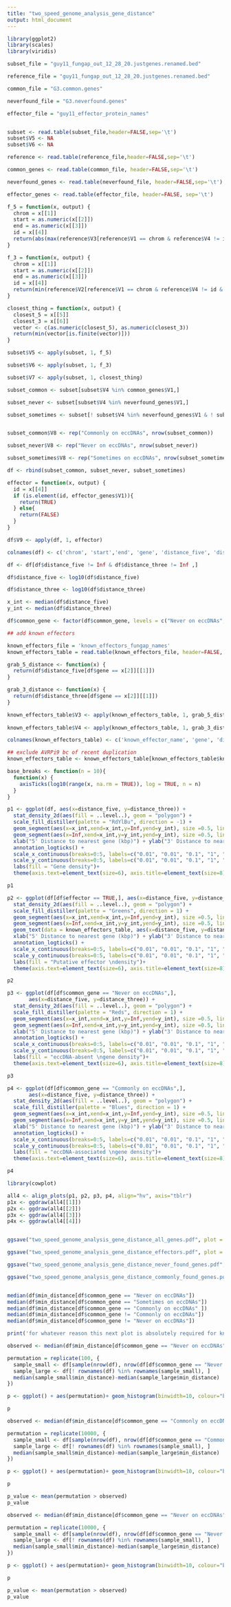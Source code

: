 ```yaml
---
title: "two_speed_genome_analysis_gene_distance"
output: html_document
---
```


```r
library(ggplot2)
library(scales)
library(viridis)

subset_file = "guy11_fungap_out_12_28_20.justgenes.renamed.bed"

reference_file = "guy11_fungap_out_12_28_20.justgenes.renamed.bed"

common_file = "G3.common.genes"

neverfound_file = "G3.neverfound.genes"

effector_file = "guy11_effector_protein_names"


subset <- read.table(subset_file,header=FALSE,sep='\t')
subset$V5 <- NA
subset$V6 <- NA

reference <- read.table(reference_file,header=FALSE,sep='\t')

common_genes <- read.table(common_file, header=FALSE,sep='\t')

neverfound_genes <- read.table(neverfound_file, header=FALSE,sep='\t')

effector_genes <- read.table(effector_file, header=FALSE, sep='\t')

```

```r
f_5 = function(x, output) {
  chrom = x[[1]]
  start = as.numeric(x[[2]])
  end = as.numeric(x[[3]])
  id = x[[4]]
  return(abs(max(reference$V3[reference$V1 == chrom & reference$V4 != id & reference$V3 <= start] - start)))
}

f_3 = function(x, output) {
  chrom = x[[1]]
  start = as.numeric(x[[2]])
  end = as.numeric(x[[3]])
  id = x[[4]]
  return(min(reference$V2[reference$V1 == chrom & reference$V4 != id & reference$V2 >= end] - end))
}

closest_thing = function(x, output) {
  closest_5 = x[[5]]
  closest_3 = x[[6]]
  vector <- c(as.numeric(closest_5), as.numeric(closest_3))
  return(min(vector[is.finite(vector)]))
}
```

```r
subset$V5 <- apply(subset, 1, f_5)

subset$V6 <- apply(subset, 1, f_3)

subset$V7 <- apply(subset, 1, closest_thing)

subset_common <- subset[subset$V4 %in% common_genes$V1,]

subset_never <- subset[subset$V4 %in% neverfound_genes$V1,]

subset_sometimes <- subset[! subset$V4 %in% neverfound_genes$V1 & ! subset$V4 %in% common_genes$V1 ,]


subset_common$V8 <- rep("Commonly on eccDNAs", nrow(subset_common))

subset_never$V8 <- rep("Never on eccDNAs", nrow(subset_never))

subset_sometimes$V8 <- rep("Sometimes on eccDNAs", nrow(subset_sometimes))

df <- rbind(subset_common, subset_never, subset_sometimes)

effector = function(x, output) {
  id = x[[4]]
  if (is.element(id, effector_genes$V1)){
    return(TRUE)
  } else{
    return(FALSE)
  }
}

df$V9 <- apply(df, 1, effector)

colnames(df) <- c('chrom', 'start','end', 'gene', 'distance_five', 'distance_three', 'min_distance', 'common_gene', 'effector')

df <- df[df$distance_five != Inf & df$distance_three != Inf ,]

df$distance_five <- log10(df$distance_five)

df$distance_three <- log10(df$distance_three)

x_int <- median(df$distance_five)
y_int <- median(df$distance_three)

df$common_gene <- factor(df$common_gene, levels = c("Never on eccDNAs","Sometimes on eccDNAs",  "Commonly on eccDNAs"))

```
```r
## add known effectors

known_effectors_file = 'known_effectors_fungap_names'
known_effectors_table = read.table(known_effectors_file, header=FALSE, sep='\t')

grab_5_distance <- function(x) {
  return(df$distance_five[df$gene == x[2]][[1]])
}

grab_3_distance <- function(x) {
  return(df$distance_three[df$gene == x[2]][[1]])
}

known_effectors_table$V3 <- apply(known_effectors_table, 1, grab_5_distance)
  
known_effectors_table$V4 <- apply(known_effectors_table, 1, grab_3_distance)

colnames(known_effectors_table) <- c('known_effector_name', 'gene', 'distance_five', 'distance_three')

## exclude AVRPi9 bc of recent duplication
known_effectors_table <- known_effectors_table[known_effectors_table$known_effector_name != 'AvrPi9',]

```




```r
base_breaks <- function(n = 10){
  function(x) {
    axisTicks(log10(range(x, na.rm = TRUE)), log = TRUE, n = n)
  }
}
```

```r
p1 <- ggplot(df, aes(x=distance_five, y=distance_three)) +  
  stat_density_2d(aes(fill = ..level..), geom = "polygon") +
  scale_fill_distiller(palette = "RdYlBu", direction = -1) +
  geom_segment(aes(x=x_int,xend=x_int,y=Inf,yend=y_int), size =0.5, linetype='dashed') +
  geom_segment(aes(x=Inf,xend=x_int,y=y_int,yend=y_int), size =0.5, linetype='dashed') +
  xlab("5' Distance to nearest gene (kbp)") + ylab("3' Distance to nearest gene (kbp)") +
  annotation_logticks() +
  scale_x_continuous(breaks=0:5, labels=c("0.01", "0.01", "0.1", "1", "10", "100"), limits = c(2,4.5)) +
  scale_y_continuous(breaks=0:5, labels=c("0.01", "0.01", "0.1", "1", "10", "100"), limits = c(2,4.5)) +
  labs(fill = "Gene density")+
  theme(axis.text=element_text(size=6), axis.title=element_text(size=8), legend.title=element_text(size=8), legend.position = 'bottom', legend.text=element_text(size=6))

p1

```



```r
p2 <- ggplot(df[df$effector == TRUE,], aes(x=distance_five, y=distance_three)) +  
  stat_density_2d(aes(fill = ..level..), geom = "polygon") +
  scale_fill_distiller(palette = "Greens", direction = 1) +
  geom_segment(aes(x=x_int,xend=x_int,y=Inf,yend=y_int), size =0.5, linetype='dashed') +
  geom_segment(aes(x=Inf,xend=x_int,y=y_int,yend=y_int), size =0.5, linetype='dashed') +
  geom_text(data = known_effectors_table, aes(x=distance_five, y=distance_three, label=known_effector_name), size =3) +
  xlab("5' Distance to nearest gene (kbp)") + ylab("3' Distance to nearest gene (kbp)") +
  annotation_logticks() +
  scale_x_continuous(breaks=0:5, labels=c("0.01", "0.01", "0.1", "1", "10", "100"), limits = c(2,4.5)) +
  scale_y_continuous(breaks=0:5, labels=c("0.01", "0.01", "0.1", "1", "10", "100"), limits = c(2,4.5)) +
  labs(fill = "Putative effector \ndensity")+
  theme(axis.text=element_text(size=6), axis.title=element_text(size=8), legend.title=element_text(size=8), legend.position = 'bottom', legend.text=element_text(size=6))

p2


```


```r

p3 <- ggplot(df[df$common_gene == "Never on eccDNAs",],
       aes(x=distance_five, y=distance_three)) +  
  stat_density_2d(aes(fill = ..level..), geom = "polygon") +
  scale_fill_distiller(palette = "Reds", direction = 1) +
  geom_segment(aes(x=x_int,xend=x_int,y=Inf,yend=y_int), size =0.5, linetype='dashed') +
  geom_segment(aes(x=Inf,xend=x_int,y=y_int,yend=y_int), size =0.5, linetype='dashed') +
  xlab("5' Distance to nearest gene (kbp)") + ylab("3' Distance to nearest gene (kbp)") +
  annotation_logticks() +
  scale_x_continuous(breaks=0:5, labels=c("0.01", "0.01", "0.1", "1", "10", "100"), limits = c(2,4.5)) +
  scale_y_continuous(breaks=0:5, labels=c("0.01", "0.01", "0.1", "1", "10", "100"), limits = c(2,4.5)) +
  labs(fill = "eccDNA-absent \ngene density")+
  theme(axis.text=element_text(size=6), axis.title=element_text(size=8), legend.title=element_text(size=8), legend.position = 'bottom', legend.text=element_text(size=6))

p3


```

```r
p4 <- ggplot(df[df$common_gene == "Commonly on eccDNAs",],
       aes(x=distance_five, y=distance_three)) +  
  stat_density_2d(aes(fill = ..level..), geom = "polygon") +
  scale_fill_distiller(palette = "Blues", direction = 1) +
  geom_segment(aes(x=x_int,xend=x_int,y=Inf,yend=y_int), size =0.5, linetype='dashed') +
  geom_segment(aes(x=Inf,xend=x_int,y=y_int,yend=y_int), size =0.5, linetype='dashed') +
  xlab("5' Distance to nearest gene (kbp)") + ylab("3' Distance to nearest gene (kbp)") +
  annotation_logticks() +
  scale_x_continuous(breaks=0:5, labels=c("0.01", "0.01", "0.1", "1", "10", "100"), limits = c(2,4.5)) +
  scale_y_continuous(breaks=0:5, labels=c("0.01", "0.01", "0.1", "1", "10", "100"), limits = c(2,4.5)) +
  labs(fill = "eccDNA-associated \ngene density")+
  theme(axis.text=element_text(size=6), axis.title=element_text(size=8), legend.title=element_text(size=8), legend.position = 'bottom', legend.text=element_text(size=6))

p4

```

```r
library(cowplot)

all4 <- align_plots(p1, p2, p3, p4, align="hv", axis="tblr")
p1x <- ggdraw(all4[[1]])
p2x <- ggdraw(all4[[2]])
p3x <- ggdraw(all4[[3]])
p4x <- ggdraw(all4[[4]])


ggsave("two_speed_genome_analysis_gene_distance_all_genes.pdf", plot = p1x, width = 3.25, height = 3.25)

ggsave("two_speed_genome_analysis_gene_distance_effectors.pdf", plot = p2x, width = 3.25, height = 3.25)

ggsave("two_speed_genome_analysis_gene_distance_never_found_genes.pdf", plot = p3x, width = 3.25, height = 3.25)

ggsave("two_speed_genome_analysis_gene_distance_commonly_found_genes.pdf", plot = p4x, width = 3.25, height = 3.25)



```


```r
median(df$min_distance[df$common_gene == "Never on eccDNAs"])
median(df$min_distance[df$common_gene == "Sometimes on eccDNAs"])
median(df$min_distance[df$common_gene == "Commonly on eccDNAs" ])
median(df$min_distance[df$common_gene != "Commonly on eccDNAs"])
median(df$min_distance[df$common_gene != "Never on eccDNAs"])

```

```r
print('for whatever reason this next plot is absolutely required for knitting the html file but please disregard')
```


```r
observed <- median(df$min_distance[df$common_gene == "Never on eccDNAs" ]) - median(df$min_distance[df$common_gene == "Sometimes on eccDNAs" | df$common_gene == "Commonly on eccDNAs" ])

permutation = replicate(100, {
  sample_small <- df[sample(nrow(df), nrow(df[df$common_gene == "Never on eccDNAs",]) , replace = FALSE), ]
  sample_large <- df[! rownames(df) %in% rownames(sample_small), ]
  median(sample_small$min_distance)-median(sample_large$min_distance)
})

p <- ggplot() + aes(permutation)+ geom_histogram(binwidth=10, colour="black", fill="white") + xlim(-150,150) + geom_vline(xintercept=observed)

p
```


```r
observed <- median(df$min_distance[df$common_gene == "Commonly on eccDNAs" ]) - median(df$min_distance[df$common_gene == "Sometimes on eccDNAs" | df$common_gene == "Never on eccDNAs" ])

permutation = replicate(10000, {
  sample_small <- df[sample(nrow(df), nrow(df[df$common_gene == "Commonly on eccDNAs",]) , replace = FALSE), ]
  sample_large <- df[! rownames(df) %in% rownames(sample_small), ]
  median(sample_small$min_distance)-median(sample_large$min_distance)
})

p <- ggplot() + aes(permutation)+ geom_histogram(binwidth=10, colour="black", fill="white") + xlim(-150,150) + geom_vline(xintercept=observed)

p

p_value <- mean(permutation > observed)
p_value

```

```r
observed <- median(df$min_distance[df$common_gene == "Never on eccDNAs" ]) - median(df$min_distance[df$common_gene == "Sometimes on eccDNAs" | df$common_gene == "Commonly on eccDNAs" ])

permutation = replicate(10000, {
  sample_small <- df[sample(nrow(df), nrow(df[df$common_gene == "Never on eccDNAs",]) , replace = FALSE), ]
  sample_large <- df[! rownames(df) %in% rownames(sample_small), ]
  median(sample_small$min_distance)-median(sample_large$min_distance)
})

p <- ggplot() + aes(permutation)+ geom_histogram(binwidth=10, colour="black", fill="white") + xlim(-150,150) + geom_vline(xintercept=observed)

p

p_value <- mean(permutation > observed)
p_value
```

